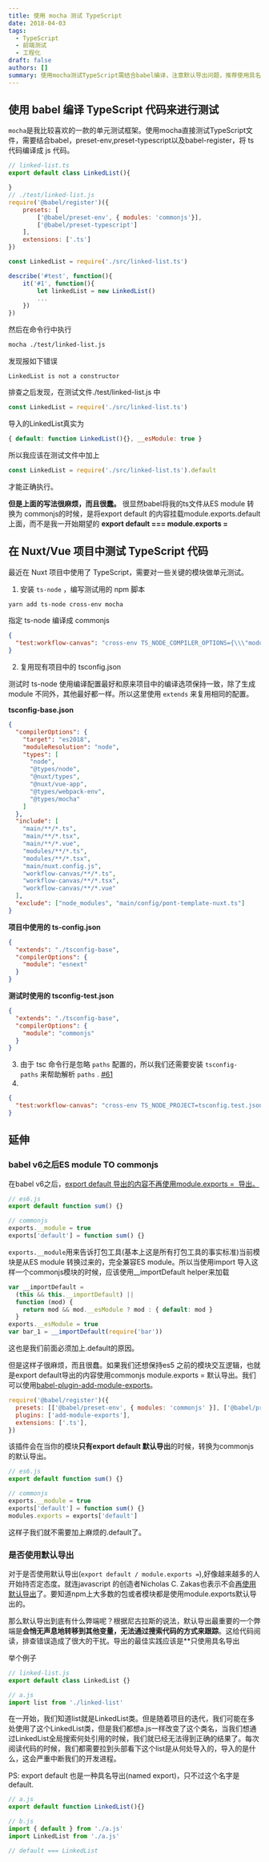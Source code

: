 ```yaml
---
title: 使用 mocha 测试 TypeScript
date: 2018-04-03
tags:
  - TypeScript
  - 前端测试
  - 工程化
draft: false
authors: []
summary: 使用mocha测试TypeScript需结合babel编译，注意默认导出问题，推荐使用具名导出以提高代码可读性。
---
```


## 使用 babel 编译 TypeScript 代码来进行测试

`mocha`是我比较喜欢的一款的单元测试框架。使用mocha直接测试TypeScript文件，需要结合babel，preset-env,preset-typescript以及babel-register，将 ts 代码编译成 js 代码。

```javascript
// linked-list.ts
export default class LinkedList(){

}
// ./test/linked-list.js
require('@babel/register')({
    presets: [
        ['@babel/preset-env', { modules: 'commonjs'}],
        ['@babel/preset-typescript']
    ],
    extensions: ['.ts']
})

const LinkedList = require('./src/linked-list.ts')

describe('#test', function(){
    it('#1', function(){
        let linkedList = new LinkedList()
        ...
    })
})
```

然后在命令行中执行

```bash
mocha ./test/linked-list.js
```

发现报如下错误

`LinkedList is not a constructor`

排查之后发现，在测试文件./test/linked-list.js 中

```javascript
const LinkedList = require('./src/linked-list.ts')
```

导入的LinkedList真实为

```javascript
{ default: function LinkedList(){}, __esModule: true }
```

所以我应该在测试文件中加上

```javascript
const LinkedList = require('./src/linked-list.ts').default
```

才能正确执行。

**但是上面的写法很麻烦，而且很蠢。** 很显然babel将我的ts文件从ES module 转换为 commonjs的时候，是将export default 的内容挂载module.exports.default上面，而不是我一开始期望的 **export default === module.exports =**

## 在 Nuxt/Vue 项目中测试 TypeScript 代码

最近在 Nuxt 项目中使用了 TypeScript，需要对一些关键的模块做单元测试。

1. 安装 `ts-node` ，编写测试用的 npm 脚本

```bash
yarn add ts-node cross-env mocha
```

指定 ts-node 编译成 commonjs

```json
{
  "test:workflow-canvas": "cross-env TS_NODE_COMPILER_OPTIONS={\\\"module\\\":\\\"commonjs\\\"} mocha -r ts-node/register workflow-canvas/**/*.spec.ts"
}
```

2. 复用现有项目中的 tsconfig.json

测试时 ts-node 使用编译配置最好和原来项目中的编译选项保持一致，除了生成 module 不同外，其他最好都一样。所以这里使用 `extends` 来复用相同的配置。

**tsconfig-base.json**

```json
{
  "compilerOptions": {
    "target": "es2018",
    "moduleResolution": "node",
    "types": [
      "node",
      "@types/node",
      "@nuxt/types",
      "@nuxt/vue-app",
      "@types/webpack-env",
      "@types/mocha"
    ]
  },
  "include": [
    "main/**/*.ts",
    "main/**/*.tsx",
    "main/**/*.vue",
    "modules/**/*.ts",
    "modules/**/*.tsx",
    "main/nuxt.config.js",
    "workflow-canvas/**/*.ts",
    "workflow-canvas/**/*.tsx",
    "workflow-canvas/**/*.vue"
  ],
  "exclude": ["node_modules", "main/config/pont-template-nuxt.ts"]
}
```

**项目中使用的 ts-config.json**

```json
{
  "extends": "./tsconfig-base",
  "compilerOptions": {
    "module": "esnext"
  }
}
```

**测试时使用的 tsconfig-test.json**

```json
{
  "extends": "./tsconfig-base",
  "compilerOptions": {
    "module": "commonjs"
  }
}
```

3. 由于 tsc 命令行是忽略 `paths` 配置的，所以我们还需要安装 `tsconfig-paths` 来帮助解析 `paths` . [#61](https://github.com/dividab/tsconfig-paths/issues/61)
4.

```json
{
  "test:workflow-canvas": "cross-env TS_NODE_PROJECT=tsconfig.test.json mocha -r tsconfig-paths/register -r ts-node/register ./modules/workflow-manage/workflow-canvas/**/*.spec.ts "
}
```

## 延伸

### babel v6之后ES module TO commonjs

在babel v6之后，[export default 导出的内容不再使用module.exports =  导出。](https://github.com/babel/babel/issues/2212)

```javascript
// es6.js
export default function sum() {}

// commonjs
exports.__module = true
exports['default'] = function sum() {}
```

`exports.__module`用来告诉打包工具(基本上这是所有打包工具的事实标准)当前模块是从ES module 转换过来的，完全兼容ES module。所以当使用import 导入这样一个commonjs模块的时候，应该使用\_\_importDefault helper来加载

```javascript
var __importDefault =
  (this && this.__importDefault) ||
  function (mod) {
    return mod && mod.__esModule ? mod : { default: mod }
  }
exports.__esModule = true
var bar_1 = __importDefault(require('bar'))
```

这也是我们前面必须加上.default的原因。

但是这样子很麻烦，而且很蠢。如果我们还想保持es5 之前的模块交互逻辑，也就是export default导出的内容使用commonjs module.exports = 默认导出。我们可以使用[babel-plugin-add-module-exports](https://www.npmjs.com/package/babel-plugin-add-module-exports)。

```javascript
require('@babel/register')({
  presets: [['@babel/preset-env', { modules: 'commonjs' }], ['@babel/preset-typescript']],
  plugins: ['add-module-exports'],
  extensions: ['.ts'],
})
```

该插件会在当你的模块**只有export default 默认导出**的时候，转换为commonjs的默认导出。

```javascript
// es6.js
export default function sum() {}

// commonjs
exports.__module = true
exports['default'] = function sum() {}
modules.exports = exports['default']
```

这样子我们就不需要加上麻烦的.default了。

### 是否使用默认导出

对于是否使用默认导出(`export default / module.exports =`),好像越来越多的人开始持否定态度。就连javascript 的创造者Nicholas C. Zakas也表示不会[再使用默认导出](https://juejin.im/post/5c4acd646fb9a049b5072f0e)了。要知道npm上大多数的包或者模块都是使用module.exports默认导出的。

那么默认导出到底有什么弊端呢？根据尼古拉斯的说法，默认导出最重要的一个弊端是**会悄无声息地转移到其他变量，无法通过搜索代码的方式来跟踪**。这给代码阅读，排查错误造成了很大的干扰。导出的最佳实践应该是\*\*只使用具名导出

举个例子

```javascript
// linked-list.js
export default class LinkedList {}

// a.js
import list from './linked-list'
```

在一开始，我们知道list就是LinkedList类。但是随着项目的迭代，我们可能在多处使用了这个LinkedList类，但是我们都想a.js一样改变了这个类名，当我们想通过LinkedList全局搜索何处引用的时候，我们就已经无法得到正确的结果了。每次阅读代码的时候，我们都需要拉到头部看下这个list是从何处导入的，导入的是什么，这会严重中断我们的开发进程。

PS: export default 也是一种具名导出(named export)，只不过这个名字是default.

```javascript
// a.js
export default function LinkedList(){}

// b.js
import { default } from './a.js'
import LinkedList from './a.js'

// default === LinkedList
```
